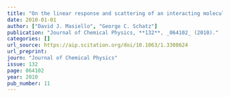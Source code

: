 ```yaml
---
title: "On the linear response and scattering of an interacting molecule-metal system"
date: 2010-01-01
author: ["David J. Masiello", "George C. Schatz"]
publication: "Journal of Chemical Physics, **132**, _064102_ (2010)."
categories: []
url_source: https://aip.scitation.org/doi/10.1063/1.3308624
url_preprint: 
journ: "Journal of Chemical Physics"
issue: 132
page: 064102
year: 2010
pub_number: 11
---
```

